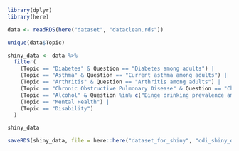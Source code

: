 ```r
library(dplyr)
library(here)
```

```r
data <- readRDS(here("dataset", "dataclean.rds"))
```

```r
unique(data$Topic)
```

```r
shiny_data <- data %>%
  filter(
    (Topic == "Diabetes" & Question == "Diabetes among adults") |
    (Topic == "Asthma" & Question == "Current asthma among adults") |
    (Topic == "Arthritis" & Question == "Arthritis among adults") |
    (Topic == "Chronic Obstructive Pulmonary Disease" & Question == "Chronic obstructive pulmonary disease among adults") |
    (Topic == "Alcohol" & Question %in% c("Binge drinking prevalence among adults", "Binge drinking prevalence among high school students")) |
    (Topic == "Mental Health") |
    (Topic == "Disability")
  )
```

```r
shiny_data
```

```r
saveRDS(shiny_data, file = here::here("dataset_for_shiny", "cdi_shiny_data.rds"))
```

